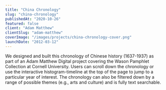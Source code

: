 ```yaml
---
title: "China Chronology"
slug: "china-chronology"
publishedAt: "2020-10-26"
featured: false
client: "Adam Matthew"
clientSlug: "adam-matthew"
coverImage: "/images/projects/china-chronology-cover.png"
launchDate: "2012-03-12"
---
```


We designed and built this chronology of Chinese history (1637-1937) as part of an Adam Matthew Digital project covering the Wason Pamphlet Collection at Cornell University. Users can scroll down the chronology or use the interactive histogram-timeline at the top of the page to jump to a particular year of interest. The chronology can also be filtered down by a range of possible themes (e.g., arts and culture) and is fully text searchable.

